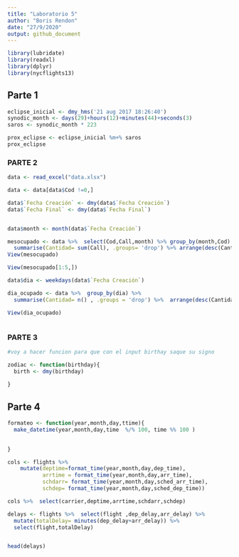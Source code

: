 ---
title: "Laboratorio 5"
author: "Boris Rendon"
date: "27/9/2020"
output: github_document
---


```{r}
library(lubridate)
library(readxl)
library(dplyr)
library(nycflights13)
```
## Parte 1
```{r Parte 1: Predecir un eclipse solar}
eclipse_inicial <- dmy_hms('21 aug 2017 18:26:40')
synodic_month <- days(29)+hours(12)+minutes(44)+seconds(3)
saros <- synodic_month * 223

prox_eclipse <- eclipse_inicial %m+% saros
prox_eclipse

```


### PARTE 2
```{r Parte 2: Agrupaciones y operaciones con fechas}
data <- read_excel("data.xlsx")

data <- data[data$Cod !=0,]

data$`Fecha Creación` <- dmy(data$`Fecha Creación`)
data$`Fecha Final` <- dmy(data$`Fecha Final`)


data$month <- month(data$`Fecha Creación`)

mesocupado <- data %>%  select(Cod,Call,month) %>% group_by(month,Cod) %>% 
  summarise(Cantidad= sum(Call), .groups= 'drop') %>% arrange(desc(Cantidad))
View(mesocupado)

View(mesocupado[1:5,])
```

```{r 2: Que dia es mas ocupado}
data$dia <- weekdays(data$`Fecha Creación`)

dia_ocupado <- data %>%  group_by(dia) %>% 
  summarise(Cantidad= n() , .groups = 'drop') %>%  arrange(desc(Cantidad))

View(dia_ocupado)


```
```{r 2: Que mes es mas ocupado}

```

### PARTE 3
```{r parte 3 signo zodiacal}

#voy a hacer funcion para que con el input birthay saque su signo

zodiac <- function(birthday){
  birth <- dmy(birthday)
  
}


```

## Parte 4
```{r 4: genere 4 nuevas columnas para cada variable con formato fecha y hora}
formateo <- function(year,month,day,ttime){
  make_datetime(year,month,day,time  %/% 100, time %% 100 )
  

}

cols <- flights %>% 
    mutate(deptime=format_time(year,month,day,dep_time),
           arrtime = format_time(year,month,day,arr_time),
           schdarr= format_time(year,month,day,sched_arr_time),
           schdep= format_time(year,month,day,sched_dep_time))

cols %>%  select(carrier,deptime,arrtime,schdarr,schdep)
```

```{r 4:Encuentre el delay total que existe en cada vuelo. El delay total se puede encontrar sumando el delay de la salida y el delay de la entrada.}


delays <- flights %>%  select(flight ,dep_delay,arr_delay) %>% 
  mutate(totalDelay= minutes(dep_delay+arr_delay)) %>% 
  select(flight,totalDelay)


head(delays)
```




